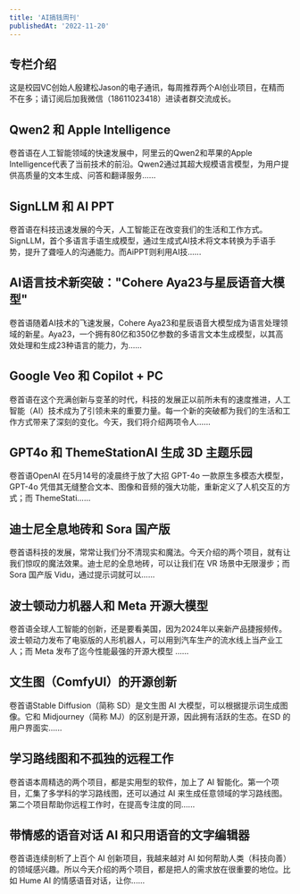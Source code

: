 ```yaml
---
title: 'AI搞钱周刊'
publishedAt: '2022-11-20'
---
```


## 专栏介绍

这是校园VC创始人殷建松Jason的电子通讯，每周推荐两个AI创业项目，在精而不在多；请订阅后加我微信（18611023418）进读者群交流成长。

## Qwen2 和 Apple Intelligence
卷首语在人工智能领域的快速发展中，阿里云的Qwen2和苹果的Apple Intelligence代表了当前技术的前沿。Qwen2通过其超大规模语言模型，为用户提供高质量的文本生成、问答和翻译服务......

## SignLLM 和 AI PPT
卷首语在科技迅速发展的今天，人工智能正在改变我们的生活和工作方式。SignLLM，首个多语言手语生成模型，通过生成式AI技术将文本转换为手语手势，提升了聋哑人的沟通能力。而AiPPT则利用AI技......

## AI语言技术新突破：&quot;Cohere Aya23与星辰语音大模型&quot;
卷首语随着AI技术的飞速发展，Cohere Aya23和星辰语音大模型成为语言处理领域的新星。Aya23，一个拥有80亿和350亿参数的多语言文本生成模型，以其高效处理和生成23种语言的能力，为......

## Google  Veo 和 Copilot + PC
卷首语在这个充满创新与变革的时代，科技的发展正以前所未有的速度推进，人工智能（AI）技术成为了引领未来的重要力量。每一个新的突破都为我们的生活和工作方式带来了深刻的变化。今天，我们将介绍两项令人......

## GPT4o 和 ThemeStationAI 生成 3D 主题乐园
卷首语OpenAI 在5月14号的凌晨终于放了大招 GPT-4o 一款原生多模态大模型，GPT-4o 凭借其无缝整合文本、图像和音频的强大功能，重新定义了人机交互的方式；而 ThemeStati......

## 迪士尼全息地砖和 Sora 国产版
卷首语科技的发展，常常让我们分不清现实和魔法。今天介绍的两个项目，就有让我们惊叹的魔法效果。迪士尼的全息地砖，可以让我们在 VR 场景中无限漫步；而 Sora 国产版 Vidu，通过提示词就可以......

## 波士顿动力机器人和 Meta 开源大模型
卷首语全球人工智能的创新，还是要看美国，因为2024年以来新产品捷报频传。波士顿动力发布了电驱版的人形机器人，可以用到汽车生产的流水线上当产业工人；而 Meta 发布了迄今性能最强的开源大模型 ......

## 文生图（ComfyUI）的开源创新
卷首语Stable Diffusion（简称 SD）是文生图 AI 大模型，可以根据提示词生成图像。它和 Midjourney（简称 MJ）的区别是开源，因此拥有活跃的生态。在SD 的用户界面实......

## 学习路线图和不孤独的远程工作
卷首语本周精选的两个项目，都是实用型的软件，加上了 AI 智能化。第一个项目，汇集了多学科的学习路线图，还可以通过 AI 来生成任意领域的学习路线图。第二个项目帮助你远程工作时，在提高专注度的同......

## 带情感的语音对话 AI 和只用语音的文字编辑器
卷首语连续剖析了上百个 AI 创新项目，我越来越对 AI 如何帮助人类（科技向善）的领域感兴趣。所以今天介绍的两个项目，都是把人的需求放在很重要的地位。比如 Hume AI 的情感语音对话，让你......

